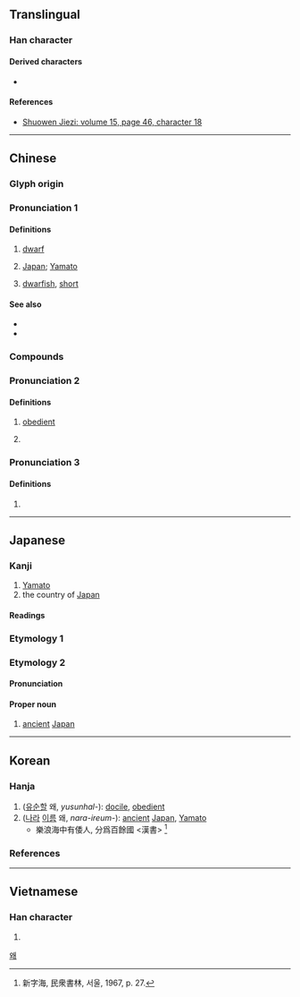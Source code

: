 {{character info/new}}
==Translingual==

===Han character===
{{Han char|rn=9|rad=人|as=08|sn=10|four=22244|canj=OHDV|ids=⿰亻委}}

====Derived characters====
* {{l|mul|[[䔀]], [[𬕥]]}}

====References====
{{Han ref|kx=0109.060|dkj=00796|dj=0232.040|hdz=10179.080|uh=502D}}
* [http://kanji.zinbun.kyoto-u.ac.jp/db-machine/toho/html/A0200003.html Shuowen Jiezi: volume 15, page 46, character 18]

----

==Chinese==
{{zh-forms}}

===Glyph origin===
{{Han etym}}

===Pronunciation 1===
{{zh-pron
|m=wō
|c=wo1
|h=pfs=
|md=
|mn=e
|w=2u
|ma=Zh-wō.oga
|mc=2
|oc=1
|cat=n,a,pn
}}

====Definitions====
{{zh-hanzi}}

# {{rfv-sense|zh}} [[dwarf]]
# {{lb|zh|historical|now|pejorative}} [[Japan]]; [[Yamato]]
# {{rfv-sense|zh}} [[dwarfish]], [[short]]

====See also====
* {{zh-l|大和}}
* {{zh-l|日本}}

===Compounds===
{{zh-der|倭刀|倭子|倭寇|倭瓜|倭遲|老倭瓜}}

===Pronunciation 2===
{{zh-pron
|m=wēi
|c=wai1,wai2
|mc=1
|oc=3
|cat=
}}

====Definitions====
{{zh-hanzi}}

# {{rfv-sense|zh}} {{lb|zh|archaic}} [[obedient]]
# {{zh-used in|倭遲|dot=,}} {{zh-alt-form|逶迤|[[winding]]; [[meandering]]|nocap=y}}

===Pronunciation 3===
{{zh-pron
|m=wǒ
|c=wo2
|mc=3
|oc=2
|cat=
}}

====Definitions====
{{zh-hanzi}}

# {{zh-only|倭墮髻|a hairstyle for women that was popular during the {{w|Han Dynasty}} in which the hair was gathered up in a lopsided bun}}

----

==Japanese==

===Kanji===
{{ja-kanji|grade=n|rs=人08}}

# [[Yamato]]
# the country of [[Japan]]

====Readings====
{{ja-readings
|goon=い<ゐ, わ
|kanon=い<ゐ, わ
|kun=やまと-, したが-う
}}

===Etymology 1===
{{ja-kanjitab|やまと|yomi=k}}
{{ja-see|大和}}

===Etymology 2===
{{ja-kanjitab|わ|yomi=o}}

====Pronunciation====
{{ja-pron|わ|y=o}}

====Proper noun====
{{ja-pos|proper|わ}}

# [[ancient]] [[Japan]]

----

==Korean==

===Hanja===
{{ko-hanja|hangeul=[[위]], [[왜]]|mr=wi, wae|eumhun=왜나라|ehrv=wae nara|ehmr=wae nara}}

# ([[유순하다|유순할]] 왜, ''yusunhal-''): [[docile]], [[obedient]]
# ([[나라]] [[이름]] 왜, ''nara-ireum-''): [[ancient]] [[Japan]], [[Yamato]]
#* 樂浪海中有倭人, 分爲百餘國 &lt;漢書&gt; <ref>新字海, 民衆書林, 서울, 1967, p. 27.</ref>

===References===
<references/>

[[Category:Hanja readings|왜]]

----

==Vietnamese==

===Han character===
{{vi-hantu|[[uy]], [[oải]], [[nuỵ]], [[oa]]|rs=人08}}

# {{rfdef|vi|sort=人08}}